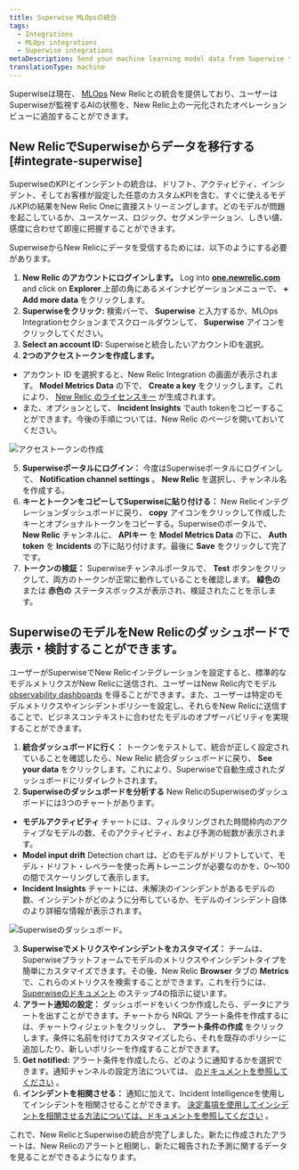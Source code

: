 ```yaml
---
title: Superwise MLOpsの統合
tags:
  - Integrations
  - MLOps integrations
  - Superwise integrations
metaDescription: Send your machine learning model data from Superwise to New Relic to understand your model's performance.
translationType: machine
---
```




Superwiseは現在、 [MLOps](/docs/alerts-applied-intelligence/mlops/get-started/intro-mlops/) New Relicとの統合を提供しており、ユーザーはSuperwiseが監視するAIの状態を、New Relic上の一元化されたオペレーションビューに追加することができます。

## New RelicでSuperwiseからデータを移行する [#integrate-superwise]

SuperwiseのKPIとインシデントの統合は、ドリフト、アクティビティ、インシデント、そしてお客様が設定した任意のカスタムKPIを含む、すぐに使えるモデルKPIの結果をNew Relic Oneに直接ストリーミングします。どのモデルが問題を起こしているか、ユースケース、ロジック、セグメンテーション、しきい値、感度に合わせて即座に把握することができます。

SuperwiseからNew Relicにデータを受信するためには、以下のようにする必要があります。

1. **New Relic のアカウントにログインします。** Log into **[one.newrelic.com](https://one.newrelic.com)** and click on **Explorer**.上部の角にあるメインナビゲーションメニューで、 **+ Add more data** をクリックします。
2. **Superwiseをクリック:** 検索バーで、 **Superwise** と入力するか、MLOps Integrationセクションまでスクロールダウンして、 **Superwise** アイコンをクリックしてください。
3. **Select an account ID:** Superwiseと統合したいアカウントIDを選択。
4. **2つのアクセストークンを作成します。**

* アカウント ID を選択すると、New Relic Integration の画面が表示されます。 **Model Metrics Data** の下で、 **Create a key** をクリックします。これにより、 [New Relic のライセンスキー](/docs/apis/intro-apis/new-relic-api-keys/#ingest-license-key) が生成されます。
* また、オプションとして、 **Incident Insights** でauth tokenをコピーすることができます。今後の手順については、New Relic のページを開いておいてください。

<img
  title="アクセストークンの作成"
  alt="アクセストークンの作成"
  src={superwise01}
/>

5. **Superwiseポータルにログイン：** 今度はSuperwiseポータルにログインして、 **Notification channel settings** 。 **New Relic** を選択し、チャンネル名を作成する。
6. **キーとトークンをコピーしてSuperwiseに貼り付ける：** New Relicインテグレーションダッシュボードに戻り、 **copy** アイコンをクリックして作成したキーとオプショナルトークンをコピーする。Superwiseのポータルで、 **New Relic** チャンネルに、 **APIキー** を **Model Metrics Data** の下に、 **Auth token** を **Incidents** の下に貼り付けます。最後に **Save** をクリックして完了です。
7. **トークンの検証：** Superwiseチャンネルポータルで、 **Test** ボタンをクリックして、両方のトークンが正常に動作していることを確認します。 **緑色の** または **赤色の** ステータスボックスが表示され、検証されたことを示します。

## SuperwiseのモデルをNew Relicのダッシュボードで表示・検討することができます。

ユーザーがSuperwiseでNew Relicインテグレーションを設定すると、標準的なモデルメトリクスがNew Relicに送信され、ユーザーはNew Relic内でモデル [observability dashboards](/docs/query-your-data/explore-query-data/dashboards/introduction-dashboards/) を得ることができます。また、ユーザーは特定のモデルメトリクスやインシデントポリシーを設定し、それらをNew Relicに送信することで、ビジネスコンテキストに合わせたモデルのオブザーバビリティを実現することができます。

1. **統合ダッシュボードに行く：** トークンをテストして、統合が正しく設定されていることを確認したら、New Relic 統合ダッシュボードに戻り、 **See your data** をクリックします。これにより、Superwiseで自動生成されたダッシュボードにリダイレクトされます。
2. **Superwiseのダッシュボードを分析する** New RelicのSuperwiseのダッシュボードには3つのチャートがあります。

* **モデルアクティビティ** チャートには、フィルタリングされた時間枠内のアクティブなモデルの数、そのアクティビティ、および予測の総数が表示されます。
* **Model input drift** Detection chart は、どのモデルがドリフトしていて、モデル・ドリフト・レベラーを使った再トレーニングが必要なのかを、0～100の間でスケーリングして表示します。
* **Incident Insights** チャートには、未解決のインシデントがあるモデルの数、インシデントがどのように分布しているか、モデルのインシデント自体のより詳細な情報が表示されます。

<img
  title="スーパーワイズのダッシュボード"
  alt="Superwiseのダッシュボード。"
  src={superwise2}
/>

3. **Superwiseでメトリクスやインシデントをカスタマイズ：** チームは、Superwiseプラットフォームでモデルのメトリクスやインシデントタイプを簡単にカスタマイズできます。その後、New Relic **Browser** タブの **Metrics** で、これらのメトリクスを検索することができます。これを行うには、 [Superwiseのドキュメント](https://docs.superwise.ai/docs/new-relic#4-customize-metrics-and-incidents-you-would-like-to-send) のステップ4の指示に従います。
4. **アラート通知の設定：** ダッシュボードをいくつか作成したら、データにアラートを出すことができます。チャートから NRQL アラート条件を作成するには、チャートウィジェットをクリックし、 **アラート条件の作成** をクリックします。条件に名前を付けてカスタマイズしたら、それを既存のポリシーに追加したり、新しいポリシーを作成することができます。
5. **Get notified:** アラート条件を作成したら、どのように通知するかを選択できます。通知チャンネルの設定方法については、 [のドキュメントを参照してください](/docs/alerts-applied-intelligence/new-relic-alerts/alert-notifications/notification-channels-control-where-send-alerts/) 。
6. **インシデントを相関させる：** 通知に加えて、Incident Intelligenceを使用してインシデントを相関させることができます。 [決定事項を使用してインシデントを相関させる方法については、ドキュメントを参照してください](/docs/alerts-applied-intelligence/applied-intelligence/incident-intelligence/change-applied-intelligence-correlation-logic-decisions/) 。

これで、New RelicとSuperwiseの統合が完了しました。新たに作成されたアラートは、New Relicのアラートと相関し、新たに報告された予測に関するデータを見ることができるようになります。

